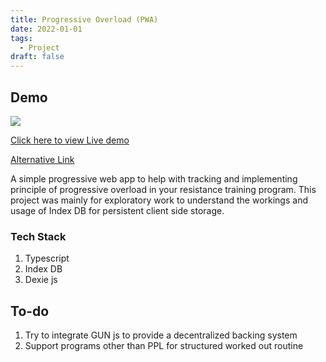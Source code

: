 ```yaml
---
title: Progressive Overload (PWA)
date: 2022-01-01
tags:
  - Project
draft: false
---
```


## Demo
<img src="/progressive-overload/demo.gif" />

[Click here to view Live demo](https://progressive-overload-app.netlify.app)

[Alternative Link](https://projects.progressive-overload.build-failed-successfully.com/)

A simple progressive web app to help with tracking and implementing principle of progressive overload in your resistance training program.
This project was mainly for exploratory work to understand the workings and usage of Index DB for persistent client side storage.

### Tech Stack

1. Typescript
2. Index DB
3. Dexie js

## To-do

1. Try to integrate GUN js to provide a decentralized backing system
2. Support programs other than PPL for structured worked out routine

